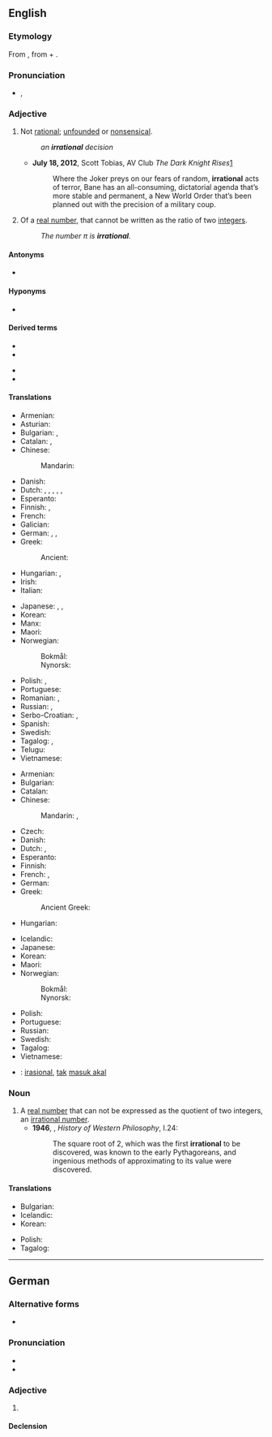 ==English==

===Etymology===
From {{etyl|la|en}} {{m|la|irratiōnālis}}, from {{m|la|ir-}} + {{m|la|rationalis|ratiōnālis}}.

===Pronunciation===
* {{enPR|ĭră'sh(ə)nəl}}, {{IPA|en|/ɪˈɹæʃ.(ə.)nəl/}}

===Adjective===
{{en-adj}}

# Not [[rational]]; [[unfounded]] or [[nonsensical]].
#: ''an '''irrational''' decision''
#* '''July 18, 2012''', Scott Tobias, AV Club ''The Dark Knight Rises''[http://www.avclub.com/articles/the-dark-knight-rises-review-batman,82624/]
#*: Where the Joker preys on our fears of random, '''irrational''' acts of terror, Bane has an all-consuming, dictatorial agenda that’s more stable and permanent, a New World Order that’s been planned out with the precision of a military coup.
# {{lb|en|mathematics|arithmetic|number theory|not comparable}} Of a [[real number]], that cannot be written as the ratio of two [[integer]]s.
#: ''The number &pi; is '''irrational'''.''

====Antonyms====
* {{sense|mathematics}} {{l|en|rational}}

====Hyponyms====
* {{sense|mathematics}} {{l|en|transcendental}}

====Derived terms====
{{der-top}}
* {{l|en|irrationality}}
* {{l|en|irrationalization}}
{{der-mid}}
* {{l|en|irrationalize}}
* {{l|en|irrational number}}
{{der-bottom}}

====Translations====
{{trans-top|unfounded or nonsensical}}
* Armenian: {{t+|hy|իռացիոնալ}}
* Asturian: {{t|ast|irracional}}
* Bulgarian: {{t+|bg|неразумен}}, {{t+|bg|безразсъден}}
* Catalan: {{t+|ca|bèstia}}, {{t+|ca|irracional}}
* Chinese:
*: Mandarin: {{t+|cmn|不合理|tr=bùhélǐ|sc=Hani}}
* Danish: {{t|da|irrationel}}
* Dutch: {{t+|nl|irrationeel}}, {{t+|nl|irrationele}}, {{t+|nl|onzinnig}}, {{t+|nl|onzinnige}}, {{t+|nl|onredelijk}}, {{t+|nl|onredelijke}}
* Esperanto: {{t|eo|malracia}}
* Finnish: {{t+|fi|epälooginen}}, {{t|fi|irrationaalinen}}
* French: {{t+|fr|irrationnel}}
* Galician: {{t|gl|irracional}}
* German: {{t+|de|irrational}}, {{t|de|irrationell}}, {{t+|de|unvernünftig}}
* Greek:
*: Ancient: {{t|grc|ἄλογος}}
* Hungarian: {{t|hu|észszerűtlen}}, {{t+|hu|irracionális}}
* Irish: {{t|ga|aingiallta}}
* Italian: {{t+|it|irrazionale}}
{{trans-mid}}
* Japanese: {{t|ja|不合理|alt=不合理な|tr=fugōri na}}, {{t+|ja|無理|alt=無理な|tr=muri na}}, {{t|ja|筋違い|alt=筋違いな|tr=sujichigai na}}
* Korean: {{t|ko|불합리한}}
* Manx: {{t|gv|neuresoonagh}}
* Maori: {{t|mi|heahea}}
* Norwegian:
*: Bokmål: {{t|nb|irrasjonell}}
*: Nynorsk: {{t|nn|irrasjonell}}
* Polish: {{t+|pl|nieracjonalny}}, {{t+|pl|irracjonalny}}
* Portuguese: {{t+|pt|irracional}}
* Romanian: {{t+|ro|irațional|m|n}}, {{t+|ro|nerațional|m|n}}
* Russian: {{t+|ru|нерациона́льный}}, {{t+|ru|иррациона́льный}}
* Serbo-Croatian: {{t+|sh|iracionalan|m}}, {{t+|sh|nerazuman|m}}
* Spanish: {{t+|es|irracional}}
* Swedish: {{t+|sv|irrationell}}
* Tagalog: {{t|tl|atbang}}, {{t|tl|maatbang}}
* Telugu: {{t+|te|అసంబద్ధము}}
* Vietnamese: {{t|vi|bất hợp lý }}
{{trans-bottom}}

{{trans-top|mathematics: of a number}}
* Armenian: {{t+|hy|իռացիոնալ}}
* Bulgarian: {{t+|bg|ирационален}}
* Catalan: {{t+|ca|irracional}}
* Chinese:
*: Mandarin: {{t+|cmn|無理數|sc=Hani}}, {{t+|cmn|无理数|tr=wúlǐshù|sc=Hani}}
* Czech: {{t|cs|iracionální}}
* Danish: {{t|da|irrational}}
* Dutch: {{t|nl|irrationaal}}, {{t|nl|irrationale}}
* Esperanto: {{t|eo|neracionala}}
* Finnish: {{t|fi|irrationaalinen}}
* French: {{t+|fr|irrationnel|m}}, {{t+|fr|irrationnelle|f}}
* German: {{t+|de|irrational}}
* Greek: {{t+|el|άρρητος}}
*: Ancient Greek: {{t|grc|ἄρρητος}}
* Hungarian: {{t+|hu|irracionális}}
{{trans-mid}}
* Icelandic: {{t|is|óræður|m}}
* Japanese: {{t+|ja|無理数|tr=murisū}}
* Korean: {{t+|ko|무리수}}
* Maori: {{t|mi|kewha}}
* Norwegian:
*: Bokmål: {{t|no|irrasjonal}}
*: Nynorsk: {{t|nn|irrasjonal}}
* Polish: {{t|pl|niewymierny}}
* Portuguese: {{t+|pt|irracional}}
* Russian: {{t+|ru|иррациона́льный}}
* Swedish: {{t+|sv|irrationell}}
* Tagalog: {{t|tl|ditagwayin}}
* Vietnamese: {{t+|vi|số vô tỉ }}
{{trans-bottom}}

{{checktrans-top}}
* {{ttbc|id}}: [[irasional]], [[tak]] [[masuk akal]]
{{trans-mid}}
{{trans-bottom}}

===Noun===
{{en-noun}}

# A [[real number]] that can not be expressed as the quotient of two integers, an [[irrational number]].
#* '''1946''', {{w|Bertrand Russell}}, ''History of Western Philosophy'', I.24:
#*: The square root of 2, which was the first '''irrational''' to be discovered, was known to the early Pythagoreans, and ingenious methods of approximating to its value were discovered.

====Translations====
{{trans-top|irrational number}}
* Bulgarian: {{t|bg|ирационално число}}
* Icelandic: {{t|is|óræð tala|f}}
* Korean: {{t+|ko|무리수}}
{{trans-mid}}
* Polish: {{t|pl|[[liczba]] [[niewymierna]]|f}}
* Tagalog: {{t|tl|bilang na ditagwayin}}
{{trans-bottom}}

----

==German==

===Alternative forms===
* {{l|de|irrationell}}

===Pronunciation===
* {{IPA|de|/ˈɪʁat͡si̯onaːl/|/ɪʁat͡si̯oˈnaːl/}}
* {{audio|de|De-irrational.ogg|Audio}}

===Adjective===
{{de-adj|er|sten}}

# {{l|en|irrational}}

====Declension====
{{de-decl-adj|irrational|irrationaler|irrationalst}}